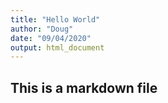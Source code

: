 ```yaml
---
title: "Hello World"
author: "Doug"
date: "09/04/2020"
output: html_document
---
```

## This is a markdown file

